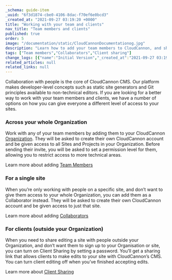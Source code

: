 ```yaml
---
_schema: guide-item
_uuid: "6f3d1874-cbe0-4106-8dac-f70ef6e0bcd3"
_created_at: "2021-09-27 03:19:20 +0000"
title: "Working with your team and clients"
nav_title: "Team members and clients"
published: true
order: 5
image: "/documentation/static/CloudCannonDocumentationog.jpg"
description: "Learn how to add your team members to CloudCannon, and share editing with those outside of your team."
tags: ["Team members","Collaborators","Client sharing"]
change_logs: [{"name":"Initial Version","_created_at":"2021-09-27 03:19:20 +0000"}]
related_articles: null
related_links: null
---
```


Collaboration with people is the core of CloudCannon CMS. Our platform makes developer-level concepts such as static site generators and Git principles available to non-technical editors. If you are looking for a better way to work with your team members and clients, we have a number of options on how you can give everyone a different level of access to your sites. 

### Across your whole Organization
Work with any of your team members by adding them to your CloudCannon [Organization](/documentation/articles/what-is-an-organization/). They will be asked to create their own CloudCannon account and be given access to all Sites and Projects in your Organization. Before sending their invite, you will be asked to set a permission level for them, allowing you to restrict access to more technical areas.

Learn more about adding [Team Members](/documentation/articles/giving-clients-access-to-update-a-site/)

### For a single site
When you’re only working with people on a specific site, and don’t want to give them access to your whole Organization, you can add them as a Collaborator instead. They will be asked to create their own CloudCannon account and be given access to just that site.

Learn more about adding [Collaborators](/documentation/articles/sharing-on-a-per-site-basis/)

### For clients (outside your Organization)
When you need to share editing a site with people outside your Organization, and don’t want them to sign up to your Organisation or site, you can turn on Client Sharing by setting a password. You’ll get a sharing link that allows clients to make edits to your site with CloudCannon’s CMS. You can turn client editing off when you’ve finished accepting edits. 

Learn more about [Client Sharing](/documentation/articles/managing-your-team-members/)
